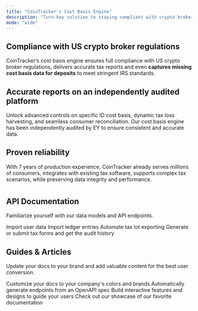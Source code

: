 ```yaml
---
title: "CoinTracker's Cost Basis Engine"
description: "Turn-key solution to staying compliant with crypto broker regulations using the deeply audited CoinTracker. "
mode: "wide"
---
```


## **Compliance with US crypto broker regulations**

CoinTracker’s cost basis engine ensures full compliance with US crypto broker regulations, delivers accurate tax reports and even **captures missing cost basis data for deposits** to meet stringent IRS standards.

## **Accurate reports on an independently audited platform**

Unlock advanced controls on specific ID cost basis, dynamic tax loss harvesting, and seamless consumer reconciliation. Our cost basis engine has been independently audited by EY to ensure consistent and accurate data.

## **Proven reliability**

With 7 years of production experience, CoinTracker already serves millions of consumers, integrates with existing tax software, supports complex tax scenarios, while preserving data integrity and performance.

# 

## API Documentation

Familiarize yourself with our data models and API endpoints.

<CardGroup cols="2">
  <Card title="User Imports" icon="pen-to-square" href="https://mintlify.com/docs/quickstart">
    Import user data
  </Card>
  <Card title="Ledger Entries" icon="image" href="https://mintlify.com/docs/development">
    Import ledger entries
  </Card>
  <Card title="Tax Lots" icon="sparkles">
    Automate tax lot exporting
  </Card>
  <Card title="Tax Forms & Audit History" icon="sparkles">
    Generate or submit tax forms and get the audit history
  </Card>
</CardGroup>

## Guides & Articles

Update your docs to your brand and add valuable content for the best user conversion.

<CardGroup cols="2">
  <Card title="Customize Style" icon="palette" href="https://mintlify.com/docs/settings/global">
    Customize your docs to your company's colors and brands
  </Card>
  <Card title="Reference APIs" icon="code" href="https://mintlify.com/docs/api-playground/openapi">
    Automatically generate endpoints from an OpenAPI spec
  </Card>
  <Card title="Add Components" icon="screwdriver-wrench" href="https://mintlify.com/docs/content/components/accordions">
    Build interactive features and designs to guide your users
  </Card>
  <Card title="Get Inspiration" icon="stars" href="https://mintlify.com/customers">
    Check out our showcase of our favorite documentation
  </Card>
</CardGroup>